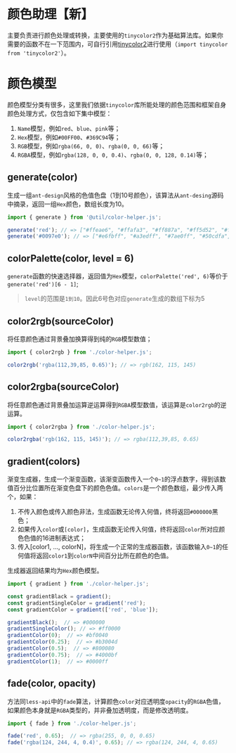 
<Meta title="框架/助手（Helper）/颜色" />


# 颜色助理【新】

主要负责进行颜色处理或转换，主要使用的`tinycolor2`作为基础算法库。如果你需要的函数不在一下范围内，可自行引用[tinycolor2](https://github.com/bgrins/TinyColor)进行使用（`import tinycolor from 'tinycolor2'`）。

# 颜色模型

颜色模型分类有很多，这里我们依据`tinycolor`库所能处理的颜色范围和框架自身颜色处理方式，仅包含如下集中模型：

1. `Name`模型，例如`red`、`blue`、`pink`等；
2. `Hex`模型，例如`#00FF00`、`#369C94`等；
3. `RGB`模型，例如`rgba(66, 0, 0)`、`rgba(0, 0, 66)`等；
4. `RGBA`模型，例如`rgba(128, 0, 0, 0.4)`、`rgba(0, 0, 128, 0.14)`等；

## generate(color)

生成一组`ant-design`风格的色值色盘（1到10号颜色），该算法从`ant-desing`源码中摘录，返回一组`Hex`颜色，数组长度为10。

```javascript
import { generate } from '@util/color-helper.js';

generate('red'); // => ["#ffeae6", "#ffafa3", "#ff887a", "#ff5d52", "#ff3029", "#ff0000", "#d90007", "#b3000c", "#8c000e", "#66000e"]
generate('#0097e0'); // => ["#e6fbff", "#a3edff", "#7ae0ff", "#50cdfa", "#26b1ed", "#0097e0", "#0076ba", "#005994", "#003e6e", "#002647"]
```

## colorPalette(color, level = 6)

`generate`函数的快速选择器，返回值为`Hex`模型，`colorPalette('red', 6)`等价于`generate('red')[6 - 1]`;

> `level`的范围是`1到10`。因此6号色对应`generate`生成的数组下标为5

## color2rgb(sourceColor) 

将任意颜色通过背景叠加换算得到纯的`RGB`模型数值；

```javascript
import { color2rgb } from './color-helper.js';

color2rgb('rgba(112,39,85, 0.65)'); // => rgb(162, 115, 145)
```

## color2rgba(sourceColor)

将任意颜色通过背景叠加运算逆运算得到`RGBA`模型数值，该运算是`color2rgb`的逆运算。

```javascript
import { color2rgba } from './color-helper.js';

color2rgba('rgb(162, 115, 145)'); // => rgba(112,39,85, 0.65)
```

## gradient(colors)

渐变生成器，生成一个渐变函数，该渐变函数传入一个`0~1`的浮点数字，得到该数值百分比位置所在渐变色盘下的颜色色值。`colors`是一个颜色数组，最少传入两个，如果：

1. 不传入颜色或传入颜色非法，生成函数无论传入何值，终将返回`#000000`黑色；
2. 如果传入`color`或`[color]`，生成函数无论传入何值，终将返回`color`所对应颜色色值的16进制表达式；
3. 传入[color1, ..., colorN]，将生成一个正常的生成器函数，该函数输入`0~1`的任何值将返回`color1`到`colorN`中间百分比所在颜色的色值。

生成器返回结果均为`Hex`颜色模型。

```javascript
import { gradient } from './color-helper.js';

const gradientBlack = gradient();
const gradientSingleColor = gradient('red');
const gradientColor = gradient(['red', 'blue']);

gradientBlack();  // => #000000
gradientSingleColor(); // => #ff0000
gradientColor(0);  // => #bf0040
gradientColor(0.25);  // => #b3004d
gradientColor(0.5);  // => #800080
gradientColor(0.75);  // => #4000bf
gradientColor(1);  // => #0000ff
```

## fade(color, opacity)

方法同`less-api`中的`fade`算法，计算颜色`color`对应透明度`opacity`的`RGBA`色值，如果颜色本身就是`RGBA`类型的，并非叠加透明度，而是修改透明度。

```javascript
import { fade } from './color-helper.js';

fade('red', 0.65);  // => rgba(255, 0, 0, 0.65)
fade('rgba(124, 244, 4, 0.4)', 0.65); // => rgba(124, 244, 4, 0.65)
```